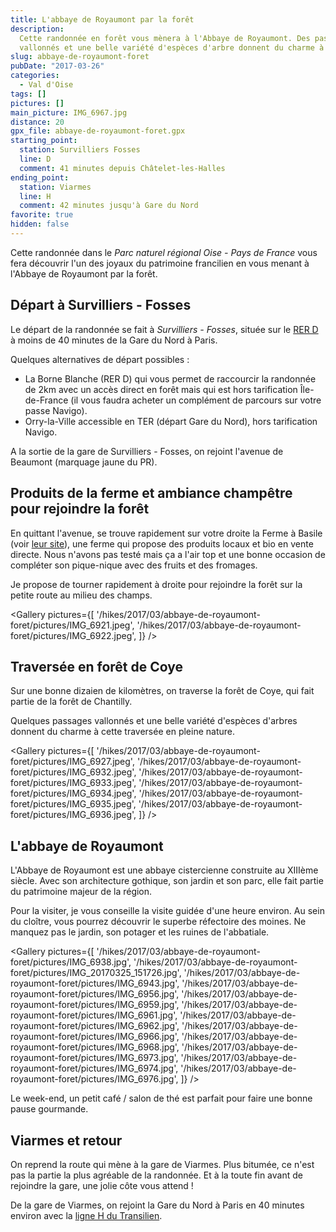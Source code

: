 ```yaml
---
title: L'abbaye de Royaumont par la forêt
description:
  Cette randonnée en forêt vous mènera à l'Abbaye de Royaumont. Des passages
  vallonnés et une belle variété d'espèces d'arbre donnent du charme à cette randonnée en pleine nature.
slug: abbaye-de-royaumont-foret
pubDate: "2017-03-26"
categories:
  - Val d'Oise
tags: []
pictures: []
main_picture: IMG_6967.jpg
distance: 20
gpx_file: abbaye-de-royaumont-foret.gpx
starting_point:
  station: Survilliers Fosses
  line: D
  comment: 41 minutes depuis Châtelet-les-Halles
ending_point:
  station: Viarmes
  line: H
  comment: 42 minutes jusqu'à Gare du Nord
favorite: true
hidden: false
---
```


Cette randonnée dans le _Parc naturel régional Oise - Pays de France_ vous fera découvrir l'un des joyaux du patrimoine francilien en vous menant à l'Abbaye de Royaumont par la forêt.

## Départ à Survilliers - Fosses

Le départ de la randonnée se fait à _Survilliers - Fosses_, située sur le [RER D](/randonnees-par-ligne/randonnees-rer-d) à moins de 40 minutes de la Gare du Nord à Paris.

Quelques alternatives de départ possibles :

- La Borne Blanche (RER D) qui vous permet de raccourcir la randonnée de 2km avec un accès direct en forêt mais qui est hors tarification Île-de-France (il vous faudra acheter un complément de parcours sur votre passe Navigo).
- Orry-la-Ville accessible en TER (départ Gare du Nord), hors tarification Navigo.

A la sortie de la gare de Survilliers - Fosses, on rejoint l'avenue de Beaumont (marquage jaune du PR).

## Produits de la ferme et ambiance champêtre pour rejoindre la forêt

En quittant l'avenue, se trouve rapidement sur votre droite la Ferme à Basile (voir [leur site](https://www.lafermedebasile.fr/)), une ferme qui propose des produits locaux et bio en vente directe. Nous n'avons pas testé mais ça a l'air top et une bonne occasion de compléter son pique-nique avec des fruits et des fromages.

Je propose de tourner rapidement à droite pour rejoindre la forêt sur la petite route au milieu des champs.

<Gallery pictures={[
'/hikes/2017/03/abbaye-de-royaumont-foret/pictures/IMG_6921.jpeg',
'/hikes/2017/03/abbaye-de-royaumont-foret/pictures/IMG_6922.jpeg',
]} />

## Traversée en forêt de Coye

Sur une bonne dizaien de kilomètres, on traverse la forêt de Coye, qui fait partie de la forêt de Chantilly.

Quelques passages vallonnés et une belle variété d'espèces d'arbres donnent du charme à cette traversée en pleine nature.

<Gallery pictures={[
'/hikes/2017/03/abbaye-de-royaumont-foret/pictures/IMG_6927.jpeg',
'/hikes/2017/03/abbaye-de-royaumont-foret/pictures/IMG_6932.jpeg',
'/hikes/2017/03/abbaye-de-royaumont-foret/pictures/IMG_6933.jpeg',
'/hikes/2017/03/abbaye-de-royaumont-foret/pictures/IMG_6934.jpeg',
'/hikes/2017/03/abbaye-de-royaumont-foret/pictures/IMG_6935.jpeg',
'/hikes/2017/03/abbaye-de-royaumont-foret/pictures/IMG_6936.jpeg',
]} />

## L'abbaye de Royaumont

L'Abbaye de Royaumont est une abbaye cistercienne construite au XIIIème siècle. Avec son architecture gothique, son jardin et son parc, elle fait partie du patrimoine majeur de la région.

Pour la visiter, je vous conseille la visite guidée d'une heure environ. Au sein du cloître, vous pourrez découvrir le superbe réfectoire des moines. Ne manquez pas le jardin, son potager et les ruines de l'abbatiale.

<Gallery pictures={[
'/hikes/2017/03/abbaye-de-royaumont-foret/pictures/IMG_6938.jpg',
'/hikes/2017/03/abbaye-de-royaumont-foret/pictures/IMG_20170325_151726.jpg',
'/hikes/2017/03/abbaye-de-royaumont-foret/pictures/IMG_6943.jpg',
'/hikes/2017/03/abbaye-de-royaumont-foret/pictures/IMG_6956.jpg',
'/hikes/2017/03/abbaye-de-royaumont-foret/pictures/IMG_6959.jpg',
'/hikes/2017/03/abbaye-de-royaumont-foret/pictures/IMG_6961.jpg',
'/hikes/2017/03/abbaye-de-royaumont-foret/pictures/IMG_6962.jpg',
'/hikes/2017/03/abbaye-de-royaumont-foret/pictures/IMG_6966.jpg',
'/hikes/2017/03/abbaye-de-royaumont-foret/pictures/IMG_6968.jpg',
'/hikes/2017/03/abbaye-de-royaumont-foret/pictures/IMG_6973.jpg',
'/hikes/2017/03/abbaye-de-royaumont-foret/pictures/IMG_6974.jpg',
'/hikes/2017/03/abbaye-de-royaumont-foret/pictures/IMG_6976.jpg',
]} />

Le week-end, un petit café / salon de thé est parfait pour faire une bonne pause gourmande.

## Viarmes et retour

On reprend la route qui mène à la gare de Viarmes. Plus bitumée, ce n'est pas la partie la plus agréable de la randonnée. Et à la toute fin avant de rejoindre la gare, une jolie côte vous attend !

De la gare de Viarmes, on rejoint la Gare du Nord à Paris en 40 minutes environ avec la [ligne H du Transilien](/randonnees-par-ligne/randonnees-transilien-ligne-h).
